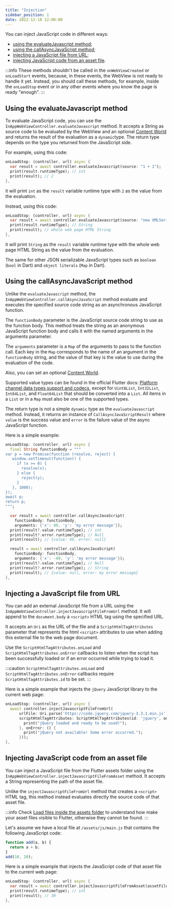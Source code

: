 ```yaml
---
title: "Injection"
sidebar_position: 1
date: 2022-12-10 12:00:00
---
```



<head>
  <title>Javascript Injection | {config.title}</title>
</head>

You can inject JavaScript code in different ways:
- [using the evaluateJavascript method](#Using-the-evaluateJavascript-method);
- [using the callAsyncJavaScript method](#Using-the-callAsyncJavaScript-method);
- [injecting a JavaScript file from URL](#Injecting-a-JavaScript-file-from-URL);
- [injecting JavaScript code from an asset file](#Injecting-JavaScript-code-from-an-asset-file).

:::info
  These methods shouldn't be called in the `onWebViewCreated` or `onLoadStart` events, because, in these events, the WebView is not ready to handle it yet. Instead, you should call these methods, for example, inside the `onLoadStop` event or in any other events where you know the page is ready "enough".
:::

## Using the evaluateJavascript method

To evaluate JavaScript code, you can use the `InAppWebViewController.evaluateJavascript` method. It accepts a String as source code to be evaluated by the WebView and an optional [Content World](/docs/webview/javascript/content-worlds) and returns the result of the evaluation as a `dynamic`type.
The return type depends on the type you returned from the JavaScript side.

For example, using this code:
```dart
onLoadStop: (controller, url) async {
  var result = await controller.evaluateJavascript(source: "1 + 1");
  print(result.runtimeType); // int
  print(result); // 2
},
```
it will print `int` as the `result` variable runtime type with `2` as the value from the evaluation.

Instead, using this code:
```dart
onLoadStop: (controller, url) async {
  var result = await controller.evaluateJavascript(source: "new XMLSerializer().serializeToString(document);");
  print(result.runtimeType); // String
  print(result); // whole web page HTML String
},
```
it will print `String` as the `result` variable runtime type with the whole web page HTML String as the value from the evaluation.

The same for other JSON serializable JavaScript types such as `boolean` (`bool` in Dart) and `object literals` (`Map` in Dart).

## Using the callAsyncJavaScript method

Unlike the `evaluateJavascript` method, the `InAppWebViewController.callAsyncJavaScript` method evaluate and executes the specified source code string as an asynchronous JavaScript function.

The `functionBody` parameter is the JavaScript source code string to use as the function body. This method treats the string as an anonymous JavaScript function body and calls it with the named arguments in the arguments parameter.

The `arguments` parameter is a `Map` of the arguments to pass to the function call. Each key in the `Map` corresponds to the name of an argument in the `functionBody` string, and the value of that key is the value to use during the evaluation of the code.

Also, you can set an optional [Content World](/docs/webview/javascript/content-worlds).

Supported value types can be found in the official Flutter docs: [Platform channel data types support and codecs](https://flutter.dev/docs/development/platform-integration/platform-channels#codec), except for `Uint8List`, `Int32List`, `Int64List`, and `Float64List` that should be converted into a `List`. All items in a `List` or in a `Map` must also be one of the supported types.

The return type is not a simple `dynamic` type as the `evaluateJavascript` method. Instead, it returns an instance of `CallAsyncJavaScriptResult` where `value` is the success value and `error` is the failure value of the async JavaScript function.

Here is a simple example:
```dart
onLoadStop: (controller, url) async {
  final String functionBody = """
var p = new Promise(function (resolve, reject) {
   window.setTimeout(function() {
     if (x >= 0) {
       resolve(x);
     } else {
       reject(y);
     }
   }, 1000);
});
await p;
return p;
""";

  var result = await controller.callAsyncJavaScript(
    functionBody: functionBody,
    arguments: {'x': 49, 'y': 'my error message'});
  print(result?.value.runtimeType); // int
  print(result?.error.runtimeType); // Null
  print(result); // {value: 49, error: null}

  result = await controller.callAsyncJavaScript(
    functionBody: functionBody,
    arguments: {'x': -49, 'y': 'my error message'});
  print(result?.value.runtimeType); // Null
  print(result?.error.runtimeType); // String
  print(result); // {value: null, error: my error message}
},
```

## Injecting a JavaScript file from URL

You can add an external JavaScript file from a URL using the `InAppWebViewController.injectJavascriptFileFromUrl` method. It will append to the `document.body` a `<script>` HTML tag using the specified URL.

It accepts an `Uri` as the URL of the file and a `ScriptHtmlTagAttributes` parameter that represents the html `<script>` attributes to use when adding this external file to the web page document.

Use the `ScriptHtmlTagAttributes.onLoad` and `ScriptHtmlTagAttributes.onError` callbacks to listen when the script has been successfully loaded or if an error occurred while trying to load it.

:::caution
  `ScriptHtmlTagAttributes.onLoad` and `ScriptHtmlTagAttributes.onError` callbacks require `ScriptHtmlTagAttributes.id` to be set.
:::

Here is a simple example that injects the `jQuery` JavaScript library to the current web page:
```dart
onLoadStop: (controller, url) async {
  await controller.injectJavascriptFileFromUrl(
      urlFile: Uri.parse('https://code.jquery.com/jquery-3.3.1.min.js'),
      scriptHtmlTagAttributes: ScriptHtmlTagAttributes(id: 'jquery', onLoad: () {
        print("jQuery loaded and ready to be used!");
      }, onError: () {
        print("jQuery not available! Some error occurred.");
      }));
},
```

## Injecting JavaScript code from an asset file

You can inject a JavaScript file from the Flutter assets folder using the `InAppWebViewController.injectJavascriptFileFromAsset` method. It accepts a String representing the path of the asset file.

Unlike the `injectJavascriptFileFromUrl` method that creates a `<script>` HTML tag, this method instead evaluates directly the source code of that asset file.

:::info
  Check [Load files inside the assets folder](/docs/intro#load-files-inside-the-assets-folder) to understand how make your asset files visible to Flutter, otherwise they cannot be found.
:::

Let's assume we have a local file at `/assets/js/main.js` that contains the following JavaScript code:
```javascript
function add(a, b) {
  return a + b;
}
add(10, 20);
```

Here is a simple example that injects the JavaScript code of that asset file to the current web page:
```dart
onLoadStop: (controller, url) async {
  var result = await controller.injectJavascriptFileFromAsset(assetFilePath: "assets/js/main.js");
  print(result.runtimeType); // int
  print(result); // 30
},
```
